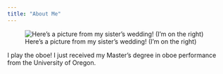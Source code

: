 ```yaml
---
title: "About Me"
---
```


![Here's a picture from my sister's wedding! (I'm on the right)](51377810_10217452544844081_3298838065069424640_n.jpg)

I play the oboe! I just received my Master's degree in oboe performance from the University of Oregon.